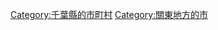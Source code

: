 {{Commonscat|Nagareyama, Chiba}}
{{Catmore}}

{{DEFAULTSORT:Nagareyama-shi}}
[[Category:千葉縣的市町村|Category:千葉縣的市町村]]
[[Category:關東地方的市|Category:關東地方的市]]